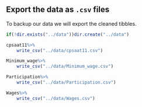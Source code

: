 ## Export the data as `.csv` files
To backup our data we will export the cleaned tibbles.

```r

if(!dir.exists("../data"))dir.create("../data")

cpsaat11%>%
	write_csv("../data/cpsaat11.csv")

Minimum_wage%>%
	write_csv("../data/Minimum_wage.csv")

Participation%>%
	write_csv("../data/Participation.csv")

Wages%>%
	write_csv("../data/Wages.csv")
```